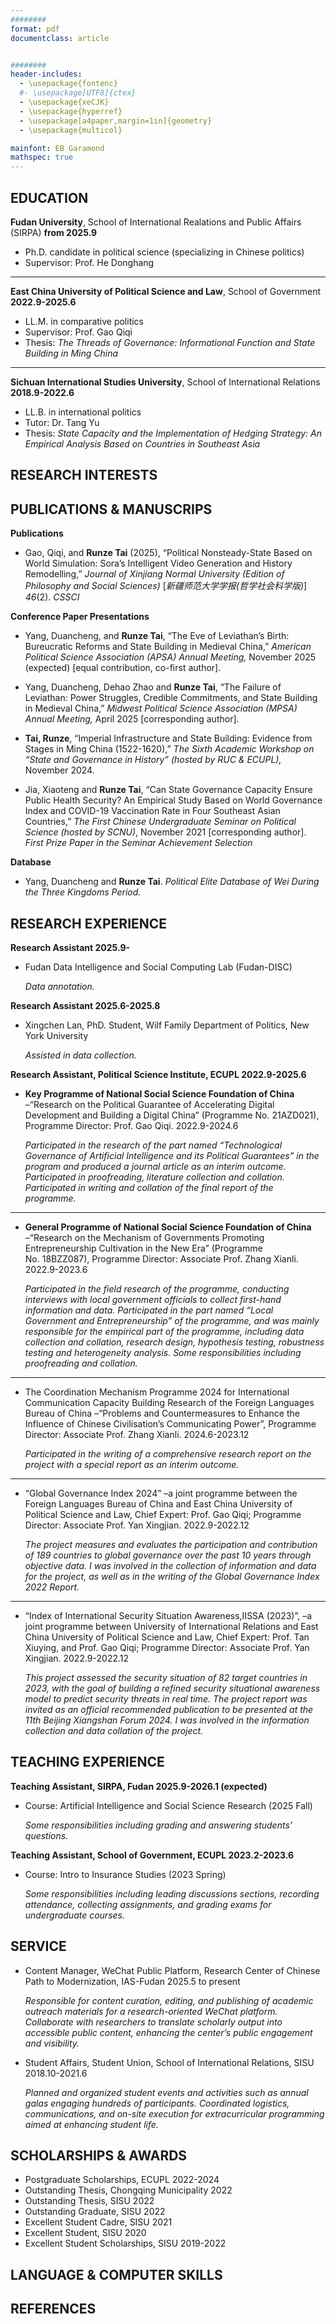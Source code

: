 ```yaml
---
########
format: pdf
documentclass: article


########
header-includes: 
  - \usepackage{fontenc}
  #- \usepackage[UTF8]{ctex} 
  - \usepackage{xeCJK}
  - \usepackage{hyperref}
  - \usepackage[a4paper,margin=1in]{geometry}
  - \usepackage{multicol}

mainfont: EB Garamond
mathspec: true
---
```

<!-- TITLE -->
\begin{huge}\begin{center}{Runze Tai}\end{center}\end{huge}

<!-- CONTACT INFO -->
\begin{center} \href{mailto:rztai25@m.fudan.edu.cn}{\texttt{rztai25@m.fudan.edu.cn}} \\
School of International Relations and Public Affairs, Fudan University, 220 Handan Rd., Shanghai 200433, China
\end{center}
\vspace{15pt}

## EDUCATION
\hrule

**\quad Fudan University**,
School of International Realations and Public Affairs (SIRPA)  **\hfill from 2025.9**

- Ph.D. candidate in political science (specializing in Chinese politics)
- Supervisor: Prof. He Donghang

***

**\quad East China University of Political Science and Law**,
School of Government  **\hfill 2022.9-2025.6**

- LL.M. in comparative politics
- Supervisor: Prof. Gao Qiqi
- Thesis: *The Threads of Governance: Informational Function and State Building in Ming China*

***

**\quad Sichuan International Studies University**, School of International Relations **\hfill 2018.9-2022.6**

- LL.B. in international politics
- Tutor: Dr. Tang Yu
- Thesis: *State Capacity and the Implementation of Hedging Strategy: An Empirical Analysis Based on Countries in Southeast Asia*


## RESEARCH INTERESTS
\hrule
\begin{multicols}{2}
\quad \textbf{Fields}
\begin{itemize}
\setlength{\parskip}{0pt}
\item Historical political economy 
\item Comparative politics
\item Historical sociology
\item New institutional economics
\item Social science methodology
\end{itemize}

\quad \textbf{Interests}
\begin{itemize}
\setlength{\parskip}{0pt}
\item State capacity \& State building
\item Authoritarianism
\item Conflicts and wars
\item Quantitative methods and machine learning in social science
\end{itemize}
\end{multicols}

## PUBLICATIONS & MANUSCRIPS
\hrule
**\quad Publications**

- Gao, Qiqi, and **Runze Tai** (2025), "Political Nonsteady-State Based on World Simulation: Sora’s Intelligent Video Generation and History Remodelling," *Journal of Xinjiang Normal University (Edition of Philosophy and Social Sciences)* [*新疆师范大学学报(哲学社会科学版)*] *46*(2).
\hfill **CSSCI*  

**\quad Conference Paper Presentations**

- Yang, Duancheng, and **Runze Tai**, "The Eve of Leviathan's Birth: Bureucratic Reforms and State Building in Medieval China," *American Political Science Association (APSA) Annual Meeting,* November 2025 (expected) [equal contribution, co-first author].

- Yang, Duancheng, Dehao Zhao and **Runze Tai**, "The Failure of Leviathan: Power Struggles, Credible Commitments, and State Building in Medieval China," *Midwest Political Science Association (MPSA) Annual Meeting,* April 2025 [corresponding author].

- **Tai, Runze**, "Imperial Infrastructure and State Building: Evidence from Stages in Ming China (1522-1620)," *The Sixth Academic Workshop on "State and Governance in History" (hosted by RUC & ECUPL),* November 2024.

- Jia, Xiaoteng and **Runze Tai**, "Can State Governance Capacity Ensure Public Health Security? An Empirical Study Based on World Governance Index and COVID-19 Vaccination Rate in Four Southeast Asian Countries," *The First Chinese Undergraduate Seminar on Political Science (hosted by SCNU)*, November 2021 [corresponding author].
\hfill **First Prize Paper in the Seminar Achievement Selection*


**\quad Database**

- Yang, Duancheng and **Runze Tai**. *Political Elite Database of Wei During the Three Kingdoms Period.*


## RESEARCH EXPERIENCE
\hrule

**\quad Research Assistant \hfill 2025.9-**

- Fudan Data Intelligence and Social Computing Lab (Fudan-DISC)

    *Data annotation.*

**\quad Research Assistant \hfill 2025.6-2025.8**

- Xingchen Lan, PhD. Student, Wilf Family Department of Politics, New York University

    *Assisted in data collection.*


**\quad Research Assistant, Political Science Institute, ECUPL \hfill 2022.9-2025.6**

- **Key Programme of National Social Science Foundation of China** --“Research on the Political Guarantee of Accelerating Digital Development and Building a Digital China” (Programme No. 21AZD021), Programme Director: Prof. Gao Qiqi.
\hfill 2022.9-2024.6

    *Participated in the research of the part named “Technological Governance of Artificial Intelligence and its Political Guarantees” in the program and produced a journal article as an interim outcome. Participated in proofreading, literature collection and collation. Participated in writing and collation of the final report of the programme.* 

***

- **General Programme of National Social Science Foundation of China** --“Research on the Mechanism of Governments Promoting Entrepreneurship Cultivation in the New Era” (Programme No. 18BZZ087), Programme Director: Associate Prof. Zhang Xianli.
\hfill 2022.9-2023.6

    *Participated in the field research of the programme, conducting interviews with local government officials to collect first-hand information and data. Participated in the part named “Local Government and Entrepreneurship” of the programme, and was mainly responsible for the empirical part of the programme, including data collection and collation, research design, hypothesis testing, robustness testing and heterogeneity analysis. Some responsibilities including proofreading and collation.*

***

- The Coordination Mechanism Programme 2024 for International Communication Capacity Building Research of the Foreign Languages Bureau of China --“Problems and Countermeasures to Enhance the Influence of Chinese Civilisation’s Communicating Power”, Programme Director: Associate Prof. Zhang Xianli.
\hfill 2024.6-2023.12

    *Participated in the writing of a comprehensive research report on the project with a special report as an interim outcome.*

***

- “Global Governance Index 2024” --a joint programme between the Foreign Languages Bureau of China and East China University of Political Science and Law, Chief Expert: Prof. Gao Qiqi; Programme Director: Associate Prof. Yan Xingjian.
\hfill 2022.9-2022.12

    *The project measures and evaluates the participation and contribution of 189 countries to global governance over the past 10 years through objective data. I was involved in the collection of information and data for the project, as well as in the writing of the Global Governance Index 2022 Report.*

***

- “Index of International Security Situation Awareness,IISSA (2023)”, --a joint programme between University of International Relations and East China University of Political Science and Law, Chief Expert: Prof. Tan Xiuying, and Prof. Gao Qiqi; Programme Director: Associate Prof. Yan Xingjian.
\hfill 2022.9-2022.12

    *This project assessed the security situation of 82 target countries in 2023, with the goal of building a refined security situational awareness model to predict security threats in real time. The project report was invited as an official recommended publication to be presented at the 11th Beijing Xiangshan Forum 2024. I was involved in the information collection and data collation of the project.*
\


## TEACHING EXPERIENCE
\hrule
**\quad Teaching Assistant, SIRPA, Fudan \hfill 2025.9-2026.1 (expected)**

- Course: Artificial Intelligence and Social Science Research (2025 Fall)

    *Some responsibilities including grading and answering students' questions.*

**\quad Teaching Assistant, School of Government, ECUPL \hfill 2023.2-2023.6**

- Course: Intro to Insurance Studies (2023 Spring)

    *Some responsibilities including leading discussions sections, recording attendance, collecting assignments, and grading exams for undergraduate courses.*

## SERVICE
\hrule

- Content Manager, WeChat Public Platform, Research Center of Chinese Path to Modernization, IAS-Fudan \hfill 2025.5 to present
    
    *Responsible for content curation, editing, and publishing of academic outreach materials for a research-oriented WeChat platform. Collaborate with researchers to translate scholarly output into accessible public content, enhancing the center’s public engagement and visibility.*

- Student Affairs, Student Union, School of International Relations, SISU \hfill 2018.10-2021.6

    *Planned and organized student events and activities such as annual galas engaging hundreds of participants. Coordinated logistics, communications, and on-site execution for extracurricular programming aimed at enhancing student life.*

## SCHOLARSHIPS & AWARDS
\hrule
- Postgraduate Scholarships, ECUPL \hfill 2022-2024
- Outstanding Thesis, Chongqing Municipality \hfill 2022
- Outstanding Thesis, SISU \hfill 2022
- Outstanding Graduate, SISU \hfill 2022
- Excellent Student Cadre, SISU \hfill 2021
- Excellent Student, SISU \hfill 2020
- Excellent Student Scholarships, SISU \hfill 2019-2022


## LANGUAGE & COMPUTER SKILLS
\hrule

\begin{multicols}{2}

\quad \textbf{Language}
\begin{itemize}
\setlength{\parskip}{0pt}
\item Chinese (native)
\item English
    \begin{itemize}
    \setlength{\parskip}{0pt}
    \item TEM-8: Good
    \item TEM-4: Good
    \item TOFEL: pending
    \end{itemize}
\end{itemize}

\

\quad \textbf{Computer}
\begin{itemize}
\setlength{\parskip}{0pt}
\item \textbf{R}
\item \textbf{Quarto}
\item \textbf{ArcGIS}
\item \LaTeX
\item STATA
\item Python
\item SQL
\end{itemize}

\end{multicols}

## REFERENCES
\hrule
\begin{multicols}{2}
\textbf{Qiqi Gao}\\
Professor\\
School of International Relations and Public Affairs, FDU\\
Email: \texttt{gaoqiqilove@163.com}\\

\

\textbf{Haibing Yan}\\
Associate Professor\\
School of Government, ECUPL\\
Email: \texttt{2183@ecupl.edu.cn}\\

\end{multicols}